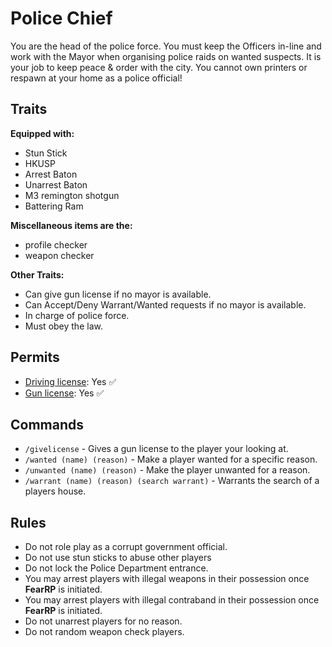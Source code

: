 # Police Chief
You are the head of the police force.
You must keep the Officers in-line and work with the Mayor when organising police raids on wanted suspects.
It is your job to keep peace & order with the city.
You cannot own printers or respawn at your home as a police official!

## Traits

**Equipped with:**
- Stun Stick 
- HKUSP
- Arrest Baton
- Unarrest Baton
- M3 remington shotgun
- Battering Ram

**Miscellaneous items are the:**
- profile checker
- weapon checker

**Other Traits:**
- Can give gun license if no mayor is available.
- Can Accept/Deny Warrant/Wanted requests if no mayor is available.
- In charge of police force.
- Must obey the law.

## Permits

- [Driving license](/licences/driving): Yes ✅
- [Gun license](/licences/gun): Yes ✅

## Commands

- `/givelicense` - Gives a gun license to the player your looking at.
- `/wanted (name) (reason)` - Make a player wanted for a specific reason.
- `/unwanted (name) (reason)` - Make the player unwanted for a reason.
- `/warrant (name) (reason) (search warrant)` - Warrants the search of a players house.


## Rules

- Do not role play as a corrupt government official.
- Do not use stun sticks to abuse other players
- Do not lock the Police Department entrance.
- You may arrest players with illegal weapons in their possession once **FearRP** is initiated.
- You may arrest players with illegal contraband in their possession once **FearRP** is initiated.
- Do not unarrest players for no reason.
- Do not random weapon check players.